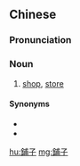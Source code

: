 {{also|铺子}}
==Chinese==
{{zh-forms|s=铺子|t2=舖子}}

===Pronunciation===
{{zh-pron
|m=pùzi
|c=pou3 zi2
|cat=n
}}

===Noun===
{{zh-noun}}

# [[shop]], [[store]]

====Synonyms====
* {{zh-l|商店}}
* {{zh-l|店鋪}}

[[hu:鋪子]]
[[mg:鋪子]]